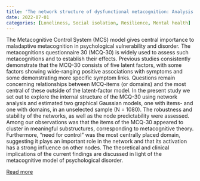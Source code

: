 ```yaml
---
title: 'The network structure of dysfunctional metacognition: Analysis of the MCQ-30'
date: 2022-07-01
categories: [Loneliness, Social isolation, Resilience, Mental health]
---
```


The Metacognitive Control System (MCS) model gives central importance to maladaptive metacognition in psychological vulnerability and disorder. The metacognitions questionnaire 30 (MCQ-30) is widely used to assess such metacognitions and to establish their effects. Previous studies consistently demonstrate that the MCQ-30 consists of five latent factors, with some factors showing wide-ranging positive associations with symptoms and some demonstrating more specific symptom links. Questions remain concerning relationships between MCQ-items (or domains) and the most central of these outside of the latent-factor model. In the present study we set out to explore the internal structure of the MCQ-30 using network analysis and estimated two graphical Gaussian models, one with items- and one with domains, in an unselected sample (N = 1080). The robustness and stability of the networks, as well as the node predictability were assessed. Among our observations was that the items of the MCQ-30 appeared to cluster in meaningful substructures, corresponding to metacognitive theory. Furthermore, “need for control” was the most centrally placed domain, suggesting it plays an important role in the network and that its activation has a strong influence on other nodes. The theoretical and clinical implications of the current findings are discussed in light of the metacognitive model of psychological disorder.

[Read more](https://doi.org/10.1016/j.actpsy.2022.103622)

